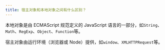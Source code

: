 ```yaml
---
title: 宿主对象和本地对象之间有什么区别？
---
```


本地对象是由 ECMAScript 规范定义的 JavaScript 语言的一部分，如`String`、`Math`、`RegExp`、`Object`、`Function`等。

宿主对象由运行环境（浏览器或 Node）提供，如`window`、`XMLHTTPRequest`等。
